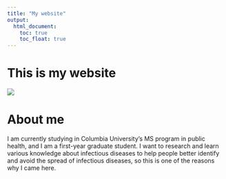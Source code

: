 ```yaml
---
title: "My website"
output: 
  html_document:
    toc: true
    toc_float: true
---
```


# This is my website

![](http://github.com/<zz3168_github_Zixuan>/)


# About me 
I am currently studying in Columbia University's MS program in public health, and I am a first-year graduate student. I want to research and learn various knowledge about infectious diseases to help people better identify and avoid the spread of infectious diseases, so this is one of the reasons why I came here.

